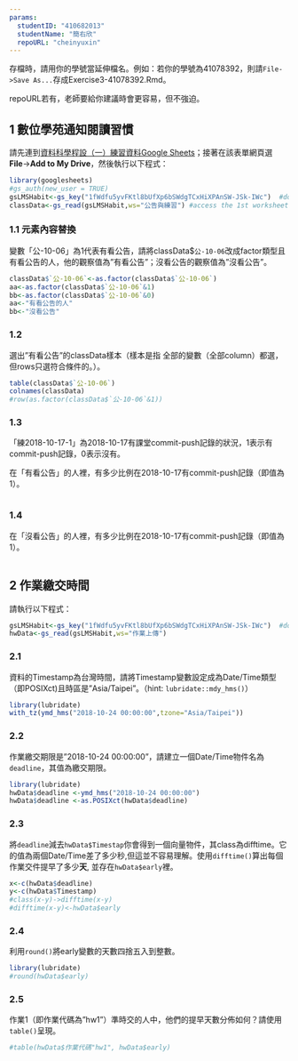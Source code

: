 ```yaml
---
params:
  studentID: "410682013"
  studentName: "簡右欣"
  repoURL: "cheinyuxin"
---
```

存檔時，請用你的學號當延伸檔名。例如：若你的學號為41078392，則請`File->Save As...`存成Exercise3-41078392.Rmd。

repoURL若有，老師要給你建議時會更容易，但不強迫。

## 1 數位學苑通知閱讀習慣
請先連到[資料科學程設（一）練習資料Google Sheets](https://docs.google.com/spreadsheets/d/1fWdfu5yvFKtl8bUfXp6bSWdgTCxHiXPAnSW-JSk-IWc/edit#gid=2059291896)；接著在該表單網頁選**File**->**Add to My Drive**，然後執行以下程式：

```r
library(googlesheets)
#gs_auth(new_user = TRUE)
gsLMSHabit<-gs_key("1fWdfu5yvFKtl8bUfXp6bSWdgTCxHiXPAnSW-JSk-IWc")  #download sheet information as an object
classData<-gs_read(gsLMSHabit,ws="公告與練習") #access the 1st worksheet
```

### 1.1 元素內容替換
變數「公-10-06」為1代表有看公告，請將classData$`公-10-06`改成factor類型且有看公告的人，他的觀察值為"有看公告"；沒看公告的觀察值為"沒看公告"。

```r
classData$`公-10-06`<-as.factor(classData$`公-10-06`)
aa<-as.factor(classData$`公-10-06`&1)
bb<-as.factor(classData$`公-10-06`&0)
aa<-"有看公告的人"
bb<-"沒看公告"
```

### 1.2 
選出"有看公告"的classData樣本（樣本是指 全部的變數（全部column）都選，但rows只選符合條件的。）。

```r
table(classData$`公-10-06`)
colnames(classData)
#row(as.factor(classData$`公-10-06`&1))
```

### 1.3
「練2018-10-17-1」為2018-10-17有課堂commit-push記錄的狀況，1表示有commit-push記錄，0表示沒有。

在「有看公告」的人裡，有多少比例在2018-10-17有commit-push記錄（即值為1）。

```r

```

### 1.4
在「沒看公告」的人裡，有多少比例在2018-10-17有commit-push記錄（即值為1）。

```r
```

## 2 作業繳交時間

請執行以下程式： 
```r
gsLMSHabit<-gs_key("1fWdfu5yvFKtl8bUfXp6bSWdgTCxHiXPAnSW-JSk-IWc")  #download sheet information as an object
hwData<-gs_read(gsLMSHabit,ws="作業上傳") 
```


### 2.1
資料的Timestamp為台灣時間，請將Timestamp變數設定成為Date/Time類型（即POSIXct)且時區是"Asia/Taipei"。（hint: `lubridate::mdy_hms()`）

```r
library(lubridate)
with_tz(ymd_hms("2018-10-24 00:00:00",tzone="Asia/Taipei"))
```

### 2.2
作業繳交期限是"2018-10-24 00:00:00"，請建立一個Date/Time物件名為`deadline`，其值為繳交期限。

```r
library(lubridate)
hwData$deadline <-ymd_hms("2018-10-24 00:00:00")
hwData$deadline <-as.POSIXct(hwData$deadline)
```

### 2.3
將`deadline`減去`hwData$Timestap`你會得到一個向量物件，其class為difftime。它的值為兩個Date/Time差了多少秒,但這並不容易理解。使用`difftime()`算出每個作業交件提早了多少**天**, 並存在`hwData$early`裡。

```r
x<-c(hwData$deadline)
y<-c(hwData$Timestamp)
#class(x-y)->difftime(x-y)
#difftime(x-y)<-hwData$early
```

### 2.4
利用`round()`將early變數的天數四捨五入到整數。

```r
library(lubridate)
#round(hwData$early)
```

### 2.5
作業1（即作業代碼為"hw1"）準時交的人中，他們的提早天數分佈如何？請使用`table()`呈現。

```r
#table(hwData$作業代碼"hw1", hwData$early)
```